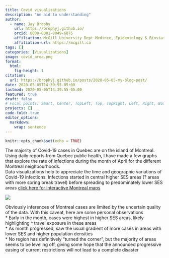 ```yaml
---
title: Covid visualizations
description: "An aid to understanding"
author:
  - name: Jay Brophy
    url: https://brophyj.github.io/
    orcid: 0000-0001-8049-6875
    affiliation: McGill University Dept Medince, Epidemiology & Biostatistics
    affiliation-url: https://mcgill.ca 
tags: []
categories: [Visualizations]
image: covid_area.png
format: 
  html:
    fig-height: 1
citation: 
  url: https://brophyj.github.io/posts/2020-05-05-my-blog-post/ 
date: 2020-05-05T14:39:55-05:00
lastmod: 2020-05-05T14:39:55-05:00
featured: true
draft: false
# Focal points: Smart, Center, TopLeft, Top, TopRight, Left, Right, BottomLeft, Bottom, BottomRight.
projects: []
code-fold: true
editor_options: 
  markdown: 
    wrap: sentence
---
```




```r
knitr::opts_chunk$set(echo = TRUE)
```
The majority of Covid-19 cases in Quebec are on the island of Montreal. Using daily reports from Quebec public health, I have made a few graphs that explore the rate of infections during the month of April for the different Montreal neighbourhoods.     
Data visualizations help to appreciate the time and geographic variations of Covid-19 infections. Infections started in central higher SES areas (? areas with more spring break travel) before spreading to predominately lower SES areas 
[click here for interactive Montreal maps](/post/Combined_map.html)      
      
 
      
![](covid_area.png)    


Obviously inferences of Montreal cases are limited by the uncertain quality of the data. With this caveat, here are some personal observations    
* Early in the month, cases were highest in higher SES areas, likely highlighting ^ travel exposure in these areas    
*  As month progressed, saw the usual gradient of more cases in areas with lower SES and higher population densities    
* No region has definitively “turned the corner”, but the majority of areas seems to be leveling off, giving some hope that the announced progressive easing of current restrictions will not lead to a complete disaster

